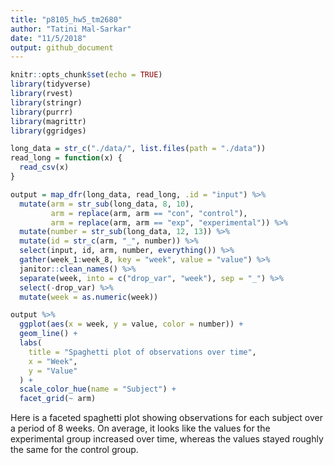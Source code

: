 ```yaml
---
title: "p8105_hw5_tm2680"
author: "Tatini Mal-Sarkar"
date: "11/5/2018"
output: github_document
---
```


```r
knitr::opts_chunk$set(echo = TRUE)
library(tidyverse)
library(rvest)
library(stringr)
library(purrr)
library(magrittr)
library(ggridges)
```

```r
long_data = str_c("./data/", list.files(path = "./data")) 
read_long = function(x) {
  read_csv(x)
}

output = map_dfr(long_data, read_long, .id = "input") %>% 
  mutate(arm = str_sub(long_data, 8, 10),
         arm = replace(arm, arm == "con", "control"),
         arm = replace(arm, arm == "exp", "experimental")) %>% 
  mutate(number = str_sub(long_data, 12, 13)) %>% 
  mutate(id = str_c(arm, "_", number)) %>% 
  select(input, id, arm, number, everything()) %>% 
  gather(week_1:week_8, key = "week", value = "value") %>%
  janitor::clean_names() %>% 
  separate(week, into = c("drop_var", "week"), sep = "_") %>% 
  select(-drop_var) %>% 
  mutate(week = as.numeric(week))

output %>% 
  ggplot(aes(x = week, y = value, color = number)) +
  geom_line() +
  labs(
    title = "Spaghetti plot of observations over time",
    x = "Week",
    y = "Value"
  ) +
  scale_color_hue(name = "Subject") +
  facet_grid(~ arm)
```

Here is a faceted spaghetti plot showing observations for each subject over a period of 8 weeks. On average, it looks like the values for the experimental group increased over time, whereas the values stayed roughly the same for the control group.



